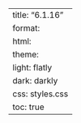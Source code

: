 ---
title: "6.1.16"
format:
    html:
        theme:
            light: flatly
            dark: darkly
        css: styles.css
        toc: true
---
